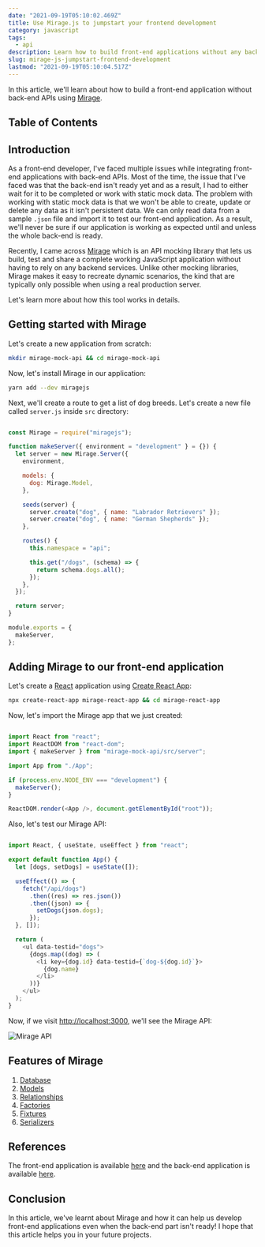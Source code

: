 ```yaml
---
date: "2021-09-19T05:10:02.469Z"
title: Use Mirage.js to jumpstart your frontend development
category: javascript
tags:
  - api
description: Learn how to build front-end applications without any back-end APIs using Mirage.
slug: mirage-js-jumpstart-frontend-development
lastmod: "2021-09-19T05:10:04.517Z"
---
```


In this article, we'll learn about how to build a front-end application without back-end APIs using [Mirage](https://miragejs.com/).

## Table of Contents

## Introduction

As a front-end developer, I've faced multiple issues while integrating front-end applications with back-end APIs. Most of the time, the issue that I've faced was that the back-end isn't ready yet and as a result, I had to either wait for it to be completed or work with static mock data. The problem with working with static mock data is that we won't be able to create, update or delete any data as it isn't persistent data. We can only read data from a sample `.json` file and import it to test our front-end application. As a result, we'll never be sure if our application is working as expected until and unless the whole back-end is ready.

Recently, I came across [Mirage](https://miragejs.com/) which is an API mocking library that lets us build, test and share a complete working JavaScript application without having to rely on any backend services. Unlike other mocking libraries, Mirage makes it easy to recreate dynamic scenarios, the kind that are typically only possible when using a real production server.

Let's learn more about how this tool works in details.

## Getting started with Mirage

Let's create a new application from scratch:

```bash
mkdir mirage-mock-api && cd mirage-mock-api
```

Now, let's install Mirage in our application:

```bash
yarn add --dev miragejs
```

Next, we'll create a route to get a list of dog breeds. Let's create a new file called `server.js` inside `src` directory:

```js:src/server.js

const Mirage = require("miragejs");

function makeServer({ environment = "development" } = {}) {
  let server = new Mirage.Server({
    environment,

    models: {
      dog: Mirage.Model,
    },

    seeds(server) {
      server.create("dog", { name: "Labrador Retrievers" });
      server.create("dog", { name: "German Shepherds" });
    },

    routes() {
      this.namespace = "api";

      this.get("/dogs", (schema) => {
        return schema.dogs.all();
      });
    },
  });

  return server;
}

module.exports = {
  makeServer,
};
```

## Adding Mirage to our front-end application

Let's create a [React](https://reactjs.org/) application using [Create React App](https://create-react-app.dev/):

```bash
npx create-react-app mirage-react-app && cd mirage-react-app
```

Now, let's import the Mirage app that we just created:

```js:src/index.js

import React from "react";
import ReactDOM from "react-dom";
import { makeServer } from "mirage-mock-api/src/server";

import App from "./App";

if (process.env.NODE_ENV === "development") {
  makeServer();
}

ReactDOM.render(<App />, document.getElementById("root"));
```

Also, let's test our Mirage API:

```js:src/App.js

import React, { useState, useEffect } from "react";

export default function App() {
  let [dogs, setDogs] = useState([]);

  useEffect(() => {
    fetch("/api/dogs")
      .then((res) => res.json())
      .then((json) => {
        setDogs(json.dogs);
      });
  }, []);

  return (
    <ul data-testid="dogs">
      {dogs.map((dog) => (
        <li key={dog.id} data-testid={`dog-${dog.id}`}>
          {dog.name}
        </li>
      ))}
    </ul>
  );
}
```

Now, if we visit [http://localhost:3000](http://localhost:3000/), we'll see the Mirage API:

![Mirage API](/images/content/using-mirage-js-to-jumpstart-your-frontend-development/1.png)

## Features of Mirage

1. [Database](https://miragejs.com/docs/main-concepts/database)
2. [Models](https://miragejs.com/docs/main-concepts/models)
3. [Relationships](https://miragejs.com/docs/main-concepts/relationships)
4. [Factories](https://miragejs.com/docs/main-concepts/factories)
5. [Fixtures](https://miragejs.com/docs/main-concepts/fixtures)
6. [Serializers](https://miragejs.com/docs/main-concepts/serializers)

## References

The front-end application is available [here](https://github.com/ghoshnirmalya/tutorial-blogs/tree/master/apps/mirage-mock-api) and the back-end application is available [here](https://github.com/ghoshnirmalya/tutorial-blogs/tree/master/apps/mirage-react-app).

## Conclusion

In this article, we've learnt about Mirage and how it can help us develop front-end applications even when the back-end part isn't ready! I hope that this article helps you in your future projects.
